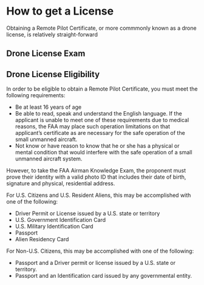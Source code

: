 # How to get a License {#ch-get-license}

Obtaining a Remote Pilot Certificate, or more commmonly known as a drone license, is relatively straight-forward


## Drone License Exam

## Drone License Eligibility

In order to be eligible to obtain a Remote Pilot Certificate, you must meet the following requirements:

- Be at least 16 years of age
- Be able to read, speak and understand the English language. If the applicant is unable to meet one of these requirements due to medical reasons, the FAA may place such operation limitations on that applicant’s certificate as are necessary for the safe operation of the small unmanned aircraft.
- Not know or have reason to know that he or she has a physical or mental condition that would interfere with the safe operation of a small unmanned aircraft system.

However, to take the FAA Airman Knowledge Exam, the proponent must prove their identity with a valid photo ID that includes their date of birth, signature and physical, residential address.

For U.S. Citizens and U.S. Resident Aliens, this may be accomplished with one of the following:

- Driver Permit or License issued by a U.S. state or territory
- U.S. Government Identification Card
- U.S. Military Identification Card
- Passport
- Alien Residency Card

For Non-U.S. Citizens, this may be accomplished with one of the following:

- Passport and a Driver permit or license issued by a U.S. state or territory.
- Passport and an Identification card issued by any governmental entity.
